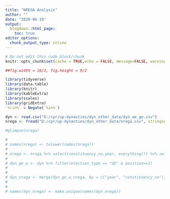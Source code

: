 ```yaml
---
title: "NREGA Analysis"
author: ""
date: "2020-06-19"
output:
  blogdown::html_page:
    toc: true
editor_options: 
  chunk_output_type: inline
---
```


```r
# Do not edit this code block/chunk
knitr::opts_chunk$set(cache = TRUE,echo = FALSE, message=FALSE, warning = FALSE)

##fig.width = 16/2, fig.height = 9/2

library(tidyverse)
library(data.table)
library(knitr)
library(kableExtra)
library(scales)
library(gridExtra)
`%!in%` = Negate(`%in%`)
```


```r


dyn <- read.csv("D:/cpr/up-dynasties/dyn_other_data/dyn_ae_ge.csv")
nrega <- fread("D:/cpr/up-dynasties/dyn_other_data/nrega.csv", stringsAsFactors = FALSE)

#glimpse(nrega)

# 
# names(nrega) <- tolower(names(nrega))
# 
# nrega <- nrega %>% select(constituency_no,year, everything()) %>% select(- c(30:102))
# 
# dyn_ge_w <- dyn %>% filter(election_type == "GE" & position==1)
# 
# 
# dyn_nrega <- merge(dyn_ge_w,nrega, by = c("year", "constituency_no"))
# 
# 
# names(dyn_nrega) <- make.unique(names(dyn_nrega))



```